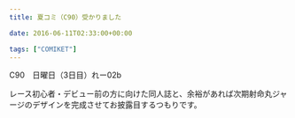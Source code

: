 ---
title: 夏コミ（C90）受かりました

date: 2016-06-11T02:33:00+00:00

tags: ["COMIKET"]
---

C90　日曜日（3日目）れー02b

レース初心者・デビュー前の方に向けた同人誌と、余裕があれば次期射命丸ジャージのデザインを完成させてお披露目するつもりです。
